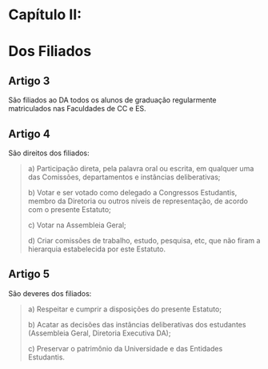 # **Capítulo II:**

# **Dos Filiados**

## **Artigo 3**

São filiados ao DA todos os alunos de graduação regularmente matriculados nas Faculdades de CC e ES.

## **Artigo 4**

São direitos dos filiados:

> a) Participação direta, pela palavra oral ou escrita, em qualquer uma das Comissões, departamentos e instâncias deliberativas;
>
> b) Votar e ser votado como delegado a Congressos Estudantis, membro da Diretoria
> ou outros níveis de representação, de acordo com o presente Estatuto;
>
> c) Votar na Assembleia Geral;
>
> d) Criar comissões de trabalho, estudo, pesquisa, etc, que não firam a hierarquia
> estabelecida por este Estatuto.

## **Artigo 5**

São deveres dos filiados:

> a) Respeitar e cumprir a disposições do presente Estatuto;
>
> b) Acatar as decisões das instâncias deliberativas dos estudantes (Assembleia
> Geral, Diretoria Executiva DA);
>
> c) Preservar o patrimônio da Universidade e das Entidades Estudantis.
